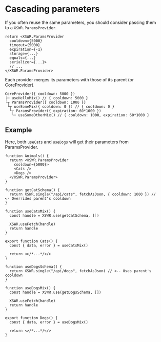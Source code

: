 # Cascading parameters

If you often reuse the same parameters, you should consider passing them to a `XSWR.ParamsProvider`.

```tsx
return <XSWR.ParamsProvider
  cooldown={5000}
  timeout={5000}
  expiration={-1}
  storage={...}
  equals={...}
  serializer={...}>
  // ...
</XSWR.ParamsProvider>
```

Each provider merges its parameters with those of its parent (or CoreProvider).

```tsx
CoreProvider({ cooldown: 5000 })
├─ useHelloMix() // { cooldown: 5000 }
└┬ ParamsProvider({ cooldown: 1000 })
 └┬ useSomeMix({ cooldown: 0 }) // { cooldown: 0 }
  └┬ ParamsProvider({ expiration: 60*1000 })
   └─ useSomeOtherMix() // { cooldown: 1000, expiration: 60*1000 }
```

## Example

Here, both `useCats` and `useDogs` will get their parameters from ParamsProvider.

```tsx
function Animals() {
  return <XSWR.ParamsProvider
    cooldown={5000}>
    <Cats />
    <Dogs />
  </XSWR.ParamsProvider>
}

function getCatSchema() {
  return XSWR.single("/api/cats", fetchAsJson, { cooldown: 1000 }) // <- Overrides parent's cooldown
}

function useCatsMix() {
  const handle = XSWR.use(getCatSchema, [])
  
  XSWR.useFetch(handle)
  return handle
}

export function Cats() {
  const { data, error } = useCatsMix()

  return <>/*...*/</>
}

function useDogsSchema() {
  return XSWR.single("/api/dogs", fetchAsJson) // <-- Uses parent's cooldown
}

function useDogsMix() {
  const handle = XSWR.use(getDogsSchema, [])

  XSWR.useFetch(handle)
  return handle
}

export function Dogs() {
  const { data, error } = useDogsMix()

  return <>/*...*/</>
}
```